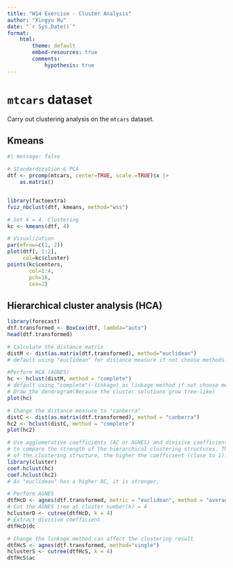 ```yaml
---
title: "W14 Exercise - Cluster Analysis"
author: "Xingyu Hu"
date: "`r Sys.Date()`"
format: 
    html:
        theme: default
        embed-resources: true
        comments: 
            hypothesis: true
---
```



# `mtcars` dataset

Carry out clustering analysis on the `mtcars` dataset.

## Kmeans

```r
#| message: false

# Standardization & PCA
dtf <- prcomp(mtcars, center=TRUE, scale.=TRUE)$x |> 
    as.matrix()


library(factoextra)
fviz_nbclust(dtf, kmeans, method="wss")

# Set k = 4. Clustering
kc <- kmeans(dtf, 4)

# Visualization
par(mfrow=c(1, 2))
plot(dtf[, 1:2],
     col=kc$cluster)
points(kc$centers,
       col=1:4,
       pch=16,
       cex=2)
```

## Hierarchical cluster analysis (HCA)

```r
library(forecast)
dtf.transformed <- BoxCox(dtf, lambda="auto")
head(dtf.transformed)

# Calculate the distance matrix
distM <- dist(as.matrix(dtf.transformed), method="euclidean")
# default using "euclidean" for distance measure if not choose methods. Euclidean is a good choice when using low-dimensional data, but usually, it need to normalize the data before.

#Perform HCA (AGNES)
hc <- hclust(distM, method = "complete")
# default using "complete"(-linkage) as linkage method if not choose methods
# Draw the dendrogram(Because the cluster solutions grow tree-like)
plot(hc)

# Change the distance measure to "canberra"
distC <- dist(as.matrix(dtf.transformed), method = "canberra")
hc2 <- hclust(distC, method = "complete")
plot(hc2)

# Use agglomerative coefficients (AC or AGNES) and divisive coefficient (DC, for DIANA)
# to compare the strength of the hierarchical clustering structures. The stronger
# of the clustering structure, the higher the coefficient (close to 1).
library(cluster)
coef.hclust(hc)
coef.hclust(hc2)
# As "euclidean" has a higher AC, it is stronger.

# Perform AGNES
dtfHcD <- agnes(dtf.transformed, metric = "euclidean", method = "average")# The default setting
# Cut the AGNES tree at cluster number(k) = 4
hclusterD <- cutree(dtfHcD, k = 4)
# Extract divisive coefficient
dtfHcD$dc

# Change the linkage method can affect the clustering result
dtfHcS <- agnes(dtf.transformed, method="single")
hclusterS <- cutree(dtfHcS, k = 4)
dtfHcS$ac
```


